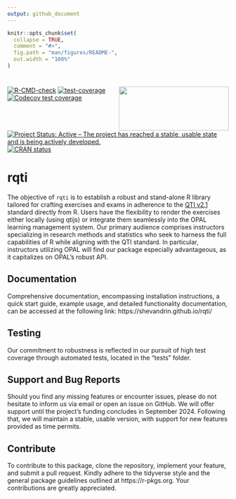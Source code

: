 ```yaml
---
output: github_document
---
```

<!-- README.md is generated from README.Rmd. Please edit that file -->
```r
knitr::opts_chunk$set(
  collapse = TRUE,
  comment = "#>",
  fig.path = "man/figures/README-",
  out.width = "100%"
)
```
<!-- badges: start -->

# <img src="man/figures/logo.svg" align="right" width="250" height="100" />

[![R-CMD-check](https://github.com/shevandrin/rqti/actions/workflows/R-CMD-check.yaml/badge.svg)](https://github.com/shevandrin/rqti/actions/workflows/R-CMD-check.yaml)
[![test-coverage](https://github.com/shevandrin/rqti/actions/workflows/test-coverage.yaml/badge.svg)](https://github.com/shevandrin/rqti/actions/workflows/test-coverage.yaml)
[![Codecov test coverage](https://codecov.io/gh/shevandrin/rqti/branch/main/graph/badge.svg)](https://app.codecov.io/gh/shevandrin/rqti?branch=main)
[![Project Status: Active – The project has reached a stable, usable state and is being actively developed.](https://www.repostatus.org/badges/latest/active.svg)](https://www.repostatus.org/#active)
[![CRAN status](https://www.r-pkg.org/badges/version/rqti)](https://CRAN.R-project.org/package=rqti)
<!-- badges: end -->

# rqti

The objective of `rqti` is to establish a robust and stand-alone R library tailored for crafting exercises and exams in adherence to the [QTI v2.1](https://www.imsglobal.org/question/qtiv2p1/imsqti_implv2p1.html) standard directly from R. Users have the flexibility to render the exercises either locally (using qtijs) or integrate them seamlessly into the OPAL learning management system. Our primary audience comprises instructors specializing in research methods and statistics who seek to harness the full capabilities of R while aligning with the QTI standard. In particular, instructors utilizing OPAL will find our package especially advantageous, as it capitalizes on OPAL's robust API.

## Documentation

Comprehensive documentation, encompassing installation instructions, a quick start guide, example usage, and detailed functionality documentation, can be accessed at the following link: https://shevandrin.github.io/rqti/

## Testing

Our commitment to robustness is reflected in our pursuit of high test coverage through automated tests, located in the "tests" folder.

## Support and Bug Reports

Should you find any missing features or encounter issues, please do not hesitate to inform us via email or open an issue on GitHub. We will offer support until the project's funding concludes in September 2024. Following that, we will maintain a stable, usable version, with support for new features provided as time permits.

## Contribute

To contribute to this package, clone the repository, implement your feature, and submit a pull request. Kindly adhere to the tidyverse style and the general package guidelines outlined at https://r-pkgs.org. Your contributions are greatly appreciated.

<!-- Why do we need another package for creating exams when there is already the `exams`-package? The philosophy of `exams` is **one for all**, whereas `rqti` follows the Unix-philosophy: **do one thing and do it well**. tldr: -->

<!-- - `rqti` has more (QTI) features (e.g. exercise type) than `exams` -->
<!-- - `rqti` uses OOP (S4), the system is easy to extend (LMS specific needs) -->
<!-- - the Rmd-interface is cleaner as it just focues on QTI -->
<!-- - low-level functions can be used flexibly to create exercises -->
<!-- - `rqti` puts a premium on testing, with currently over 100 tests -->
<!-- - rendering of QTI files in the browser (or viewer pane of RStudio) directly from R -->
<!-- - functions to upload files via REST API to LMS (for us OPAL, but you can implement your own) -->

<!-- If you just use QTI-exercises, you should check out our package. If you need different formats next to QTI, e.g. print, LMS that do not support QTI stick to `exams`. -->

<!-- Just focusing on QTI gives us more time to support great features of the QTI standard that are missing in `exams`. For instance, `rqti` offers dropdown-inputs, ordering-exercises, and match-tables. -->

<!-- ## Installation -->

<!-- ```{r eval=FALSE} -->
<!-- install.packages("librarian") # skip if you have librarian already -->
<!-- librarian::shelf(shevandrin/rqti) -->
<!-- ``` -->

<!-- ##  -->

<!-- ## What is not possible -->

<!-- - Composites (several exercise types in one task) are not implemented because they do not work in our LMS (OPAL); several gaps do work, though -->
<!-- - Associates are not implemented because they does not work in OPAL -->


<!-- ## Comparison between exams and rqti -->

<!-- The `exams` package uses templates and pastes strings together to create rqti files. This has some disadvantages: it is error prone, not easy to maintain and difficult to extend. If for instance, a new exercise type needs to be added, many locations have to be changed. `rqti` is supposed to make life easier by providing some standard functions to create all parts of the QTI xml file. -->

<!-- Extending exams is just a matter of composing the correct `rqti` functions. Testing small `rqti` functions is easy, whereas the main function of `exams` `make_item_body` consists of 736 lines. Indeed, this function has grown substantially over time (todo: provide evidence). -->

<!-- Based on rqti one can also develop new interfaces for creating exercises. -->
